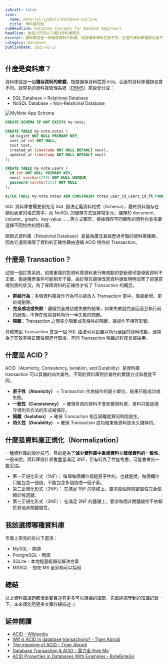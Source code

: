 ```yaml
---
isDraft: false
icon:
  name: material-symbols:database-outline
  title: 資料庫符號
subHeadline: Database Concepts for Backend Beginners
headline: 後端入門可以了解的資料庫概念
excerpt: 資料庫就是一個儲存資料的軟體，根據儲存資料性質不同，合適的資料庫種類也會不同。了解 Transaction、ACID、Normalization……等核心概念非常重要。還有更多可以深掘的細節，先單純把學到的知識紀錄一下，未來個別用更多文章詳細描述 :)
category: Database
publishDate: 2025-01-17
---
```


## 什麼是資料庫？

資料庫就是一個**儲存資料的軟體**，根據儲存資料性質不同，合適的資料庫種類也會不同。就常見的資料庫管理系統（<abbr title="Database Management System">DBMS</abbr>）來說會分成：

- SQL Database = Relational Database
- NoSQL Database = Non-Relational Database

![MyNote App Schema](mynote-schema.webp)

```sql title="SQL 建構 Schema 範例"
CREATE SCHEMA IF NOT EXISTS my-note;

CREATE TABLE my-note.notes (
  id bigint NOT NULL PRIMARY KEY,
  user_id int NOT NULL,
  text text,
  created_at timestamp NOT NULL DEFAULT now(),
  updated_at timestamp NOT NULL DEFAULT now()
);

CREATE TABLE my-note.users (
  id int NOT NULL PRIMARY KEY,
  email varchar(255) NOT NULL UNIQUE,
  password varchar(255) NOT NULL
);

ALTER TABLE my-note.notes ADD CONSTRAINT notes_user_id_users_id_fk FOREIGN KEY (user_id) REFERENCES my-note.users (id);
```

SQL 資料庫會需要預先用 SQL 語法定義資料格式（Schema），最終資料儲存在類似表單的格式當中，而 NoSQL 的儲存方式就非常多元，儲存於 document、column、graph、key-value ……等方式都有，根據儲存不同類型的資料你會需要選擇不同特性的資料庫。

關聯式資料庫（Relational Database）是最為廣泛且經歷過考驗的資料庫種類，因為它通常保障了資料的正確性藉由遵循 ACID 特性的 Transaction。

## 什麼是 Transaction？

試想一個訂票系統，如果重複的對資料庫資料進行無規劃的更動便可能導致資料不正確，像是購票事件可能相互干擾，由於相互競爭改寫資料導致明明沒票了卻還買得到票的狀況，為了保障資料的正確性才有了 Transaction 的概念。

- **群組行為**：多個資料庫操作行為可以被放入 Transaction 當中，像是新增、更新或刪除。
- **完全成功或失敗**：遵循完全成功或失敗的結果，如果失敗就完全回滾至執行前的狀態，不存在改寫資料執行一半失敗的問題。
- **隔離**：Transaction 之間完全隔離或有條件的隔離，讓操作不相互影響。

具體來說 Transaction 會是一個 SQL 語法可以設置以執行嚴謹的資料改動，通常為了在效率與正確性間進行取捨，不同 Transaction 隔離的程度會被採用。

## 什麼是 ACID？

ACID（Atomicity, Consistency, Isolation, and Durability）是資料庫 transaction 可以具備的四大屬性，不同的資料庫對於屬性的實踐方式和程度不同。

- **原子性（Atomicity）** = Transaction 作為操作的最小單位，結果只能成功或失敗。
- **一致性（Consistency）** = 確保有誤的資料不會影響資料庫，資料只能是遵守規則且合法的形式被儲存。
- **隔離（Isolation）** = 確保 Transaction 相互隔離就算同時間發生。
- **持久性（Durability）** = 確保 Transaction 成功結束後資料是永久儲存的。

## 什麼是資料庫正規化（Normalization）

一種資料庫的設計技巧，目的是為了**減少資料庫中重複資料**並**確保資料的一致性**，一般來說，資料庫設計都會盡量滿足 3NF，但有時為了性能考慮，可能會做出一些妥協。

- 第一正規化形式（1NF）： 確保每個欄位都是原子性的，也就是說，每個欄位只能包含一個值，不能包含多個值或一個子表。
- 第二正規化形式（2NF）： 在滿足 1NF 的基礎上，要求每個非關鍵屬性完全依賴於候選鍵。
- 第三正規化形式（3NF）： 在滿足 2NF 的基礎上，要求每個非關鍵屬性不依賴於其他非關鍵屬性。

## 我該選擇哪種資料庫

市面上常見的有以下選項：

- MySQL - 開源
- PostgreSQL - 開源
- SQLite - 本地輕量級儲存解決方案
- MSSQL - 想吃 MS 全家桶可以採用

## 總結

以上資料庫議題都很重要且還有更多可以深掘的細節，先單純把學到的知識紀錄一下，未來個別用更多文章詳細描述 :)

## 延伸閱讀

- [ACID - Wikipedia](https://en.wikipedia.org/wiki/ACID)
- [Wtf is ACID in database transactions? - Tiger Abrodi](https://tigerabrodi.blog/wtf-is-acid-in-database-transactions)
- [The meaning of ACID - Tiger Abrodi](https://tigerabrodi.blog/the-meaning-of-acid)
- [Database Transaction & ACID - 莫力全 Kyle Mo](https://oldmo860617.medium.com/database-transaction-acid-156a3b75845e)
- [ACID Properties in Databases With Examples - ByteByteGo](https://www.youtube.com/watch?v=GAe5oB742dw)
